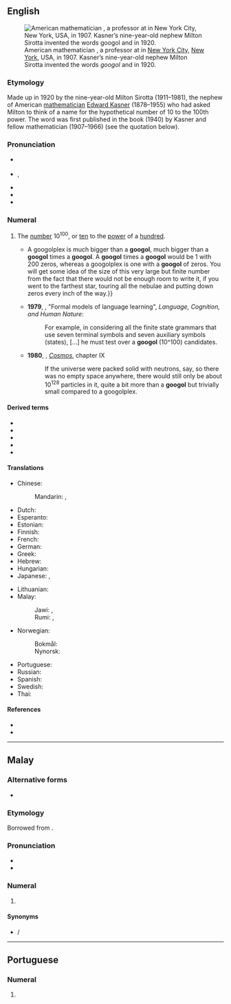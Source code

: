 ==English==
{{was wotd|2009|January|23}}
{{wikipedia}}
[[File:PSM V70 D187 Edward Kasner.jpg|thumb|American mathematician {{w|Edward Kasner}}, a professor at {{w|Columbia University}} in [[New York City]], [[New York]], USA, in 1907. Kasner’s nine-year-old nephew Milton Sirotta invented the words ''googol'' and {{m|en|googolplex}} in 1920.]]

===Etymology===
Made up in 1920 by the nine-year-old Milton Sirotta (1911–1981), the nephew of American [[mathematician]] [[w:Edward Kasner|Edward Kasner]] (1878–1955) who had asked Milton to think of a name for the hypothetical number of 10 to the 100th power. The word was first published in the book ''{{w|Mathematics and the Imagination}}'' (1940) by Kasner and fellow mathematician {{w|James R. Newman}} (1907–1966) (see the quotation below).

===Pronunciation===
* {{a|RP}} {{IPA|/ˈɡuː.ɡəl/|/ˈɡuː.ɡɒl/|lang=en}}
* {{a|GA}} {{enPR|go͞o′gəl|go͞o′gŏl}}, {{IPA|/ˈɡu.ɡəl/|/ˈɡu.ɡɑl/|lang=en}}
* {{audio|en-us-googol.ogg|Audio (US)|lang=en}}
* {{rhymes|uːɡəl|lang=en}}
* {{homophones|lang=en|google|Google}}

===Numeral===
{{en-noun}}

# {{lb|en|cardinal}} The [[number]] <math>10^{100}</math>, or [[ten]] to the [[power]] of a [[hundred]]. {{defdate|from 1920.}}
#* {{quote-book|author=Edward Kasner| authorlink=Edward Kasner|author2=James [Roy] Newman| authorlink2=James R. Newman| chapter=New Names for Old| title={{w|Mathematics and the Imagination}}| location=New York, N.Y.| publisher={{w|Simon & Schuster}}| year=1940| page=23| oclc=525772| passage=Words of wisdom are spoken by children at least as often as by scientists. The name "'''googol'''" was invented by a child (Dr. Kasner's nine-year-old nephew) who was asked to think up a name for a very big number, namely, 1 with a hundred zeros after it. He was very certain that this number was not infinite, and therefore equally certain that it had to have a name. {{...}} A googolplex is much bigger than a '''googol''', much bigger than a '''googol''' times a '''googol'''. A '''googol''' times a '''googol''' would be 1 with 200 zeros, whereas a googolplex is one with a '''googol''' of zeros. You will get some idea of the size of this very large but finite number from the fact that there would not be enough room to write it, if you went to the farthest star, touring all the nebulae and putting down zeros every inch of the way.}}
#* '''1979''', {{w|Steven Pinker}}, "Formal models of language learning", ''Language, Cognition, and Human Nature'':
#*: For example, in considering all the finite state grammars that use seven terminal symbols and seven auxiliary symbols (states), [...] he must test over a '''googol''' (10^100) candidates.
#* '''1980''', {{w|Carl Sagan}}, ''[[w:Cosmos (book)|Cosmos]]'', chapter IX
#*: If the universe were packed solid with neutrons, say, so there was no empty space anywhere, there would still only be about 10<sup>128</sup> particles in it, quite a bit more than a '''googol''' but trivially small compared to a googolplex.

====Derived terms====
* {{l|en|Google}}
* {{l|en|googolplex}}
* {{l|en|googolplexplex}}
* {{l|en|googolplexth}}
* {{l|en|googolth}}

====Translations====
{{trans-top|1 followed by 100 zeros}}
* Chinese:
*: Mandarin: {{t|cmn|古高爾|sc=Hani}}, {{t|cmn|古高尔|tr=gǔgāoěr|sc=Hani}}
* Dutch: {{t+|nl|googol}}
* Esperanto: {{t+|eo|guglo}}
* Estonian: {{t+|et|googol}}
* Finnish: {{t+|fi|googol}}
* French: {{t+|fr|gogol|m}}
* German: {{t+|de|Googol|n}}
* Greek: {{t|el|Γκούγκολ}}
* Hebrew: {{t+|he|גוגול|sc=Hebr}}
* Hungarian: {{t+|hu|googol}}
* Japanese: {{t|ja|10の100乗|tr=10 no 100-jō}}, {{t|ja|グーゴル|tr=gūgoru}}
{{trans-mid}}
* Lithuanian: {{t|lt|gugolas}}
* Malay:
*: Jawi: {{t|ms|ݢوݢول|sc=Arab}}, {{t|ms|ڤولوه دووتريݢينتيليون|sc=Arab}}
*: Rumi: {{t|ms|googol}}, {{t|ms|puluh duotrigintilion}}
* Norwegian: {{t|no|googol}}
*: Bokmål: {{t|nb|googol}}
*: Nynorsk: {{t|nn|googol}}
* Portuguese: {{t+|pt|googol|m}}
* Russian: {{t+|ru|гугол}}
* Spanish: {{t+|es|gúgol|m}}
* Swedish: {{t+|sv|googol|c}}
* Thai: {{t|th|กูกอล|tr=googon}}
{{trans-bottom}}

====References====
* {{R:Dictionary.com|googol}}
* {{R:Oxford Dictionaries Online|googol}}

----

==Malay==
{{cardinalbox|ms|10<sup>99</sup>|10<sup>100</sup>|10<sup>101</sup>|duotrigintilion|ratus duotrigintilion}}

===Alternative forms===
* {{l|ms|ݢوݢول|sc=Arab}}

===Etymology===
Borrowed from {{bor|ms|en|googol}}.

===Pronunciation===
* {{IPA|/ɡoɡol/|lang=ms}}
* {{rhymes|oɡol|ɡol|ol|lang=ms}}

===Numeral===
{{head|ms|numeral}}

# {{lb|ms|cardinal}} {{l|en|googol}}

====Synonyms====
* {{l|ms|puluh duotrigintilion}} / {{l|ms|ڤولوه دووتريݢينتيليون|sc=Arab}}

----

==Portuguese==

===Numeral===
{{head|pt|numeral|g=m|plural|googols}}

# {{l|en|googol}} {{gloss|1 followed by 100 zeros}}